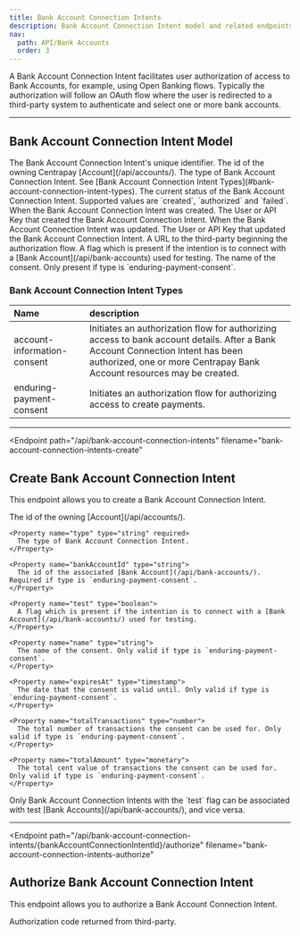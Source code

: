 ```yaml
---
title: Bank Account Connection Intents
description: Bank Account Connection Intent model and related endpoints
nav:
  path: API/Bank Accounts
  order: 3
---
```


A Bank Account Connection Intent facilitates user authorization of access to Bank Accounts, for example, using Open Banking flows. Typically the authorization will follow an OAuth flow where the user is redirected to a third-party system to authenticate and select one or more bank accounts.

---

## Bank Account Connection Intent Model

<Properties>
  <Property name="id" type="string">
    The Bank Account Connection Intent's unique identifier.
  </Property>

  <Property name="accountId" type="string">
    The id of the owning Centrapay [Account](/api/accounts/).
  </Property>

  <Property name="type" type="string">
    The type of Bank Account Connection Intent. See [Bank Account Connection Intent Types](#bank-account-connection-intent-types).
  </Property>

  <Property name="status" type="string">
    The current status of the Bank Account Connection Intent. Supported values are `created`, `authorized` and `failed`.
  </Property>

  <Property name="createdAt" type="timestamp">
    When the Bank Account Connection Intent was created.
  </Property>

  <Property name="createdBy" type="crn">
    The User or API Key that created the Bank Account Connection Intent.
  </Property>

  <Property name="updatedAt" type="timestamp">
    When the Bank Account Connection Intent was updated.
  </Property>

  <Property name="updatedBy" type="crn">
    The User or API Key that updated the Bank Account Connection Intent.
  </Property>

  <Property name="authorizationUrl" type="string">
    A URL to the third-party beginning the authorization flow.
  </Property>

  <Property name="test" type="boolean">
    A flag which is present if the intention is to connect with a [Bank Account](/api/bank-accounts) used for testing.
  </Property>

  <Property name="name" type="string">
      The name of the consent. Only present if type is `enduring-payment-consent`.
    </Property>
</Properties>

### Bank Account Connection Intent Types

|      Name                   |                                                                                               description                                                                                                |
| :-------------------------- | :------------------------------------------------------------------------------------------------------------------------------------------------------------------------------------------------------- |
| account-information-consent | Initiates an authorization flow for authorizing access to bank account details. After a Bank Account Connection Intent has been authorized, one or more Centrapay Bank Account resources may be created. |
| enduring-payment-consent    | Initiates an authorization flow for authorizing access to create payments.                                                                                                                               |

---

<Endpoint
  path="/api/bank-account-connection-intents"
  filename="bank-account-connection-intents-create"
>
  ## Create Bank Account Connection Intent <Badge type="experimental"/>

  This endpoint allows you to create a Bank Account Connection Intent.

  <Properties>
    <Property name="accountId" type="string" required>
      The id of the owning [Account](/api/accounts/).
    </Property>

    <Property name="type" type="string" required>
      The type of Bank Account Connection Intent.
    </Property>

    <Property name="bankAccountId" type="string">
      The id of the associated [Bank Account](/api/bank-accounts/). Required if type is `enduring-payment-consent`.
    </Property>

    <Property name="test" type="boolean">
      A flag which is present if the intention is to connect with a [Bank Account](/api/bank-accounts/) used for testing.
    </Property>

    <Property name="name" type="string">
      The name of the consent. Only valid if type is `enduring-payment-consent`.
    </Property>

    <Property name="expiresAt" type="timestamp">
      The date that the consent is valid until. Only valid if type is `enduring-payment-consent`.
    </Property>

    <Property name="totalTransactions" type="number">
      The total number of transactions the consent can be used for. Only valid if type is `enduring-payment-consent`.
    </Property>

    <Property name="totalAmount" type="monetary">
      The total cent value of transactions the consent can be used for. Only valid if type is `enduring-payment-consent`.
    </Property>
  </Properties>

  <Properties heading="Errors">
    <Error code="403" message="LIVENESS_MISMATCH">
      Only Bank Account Connection Intents with the `test` flag can be associated with test [Bank Accounts](/api/bank-accounts/), and vice versa.
    </Error>
  </Properties>
</Endpoint>

---

<Endpoint
  path="/api/bank-account-connection-intents/{bankAccountConnectionIntentId}/authorize"
  filename="bank-account-connection-intents-authorize"
>
  ## Authorize Bank Account Connection Intent <Badge type="experimental"/>

  This endpoint allows you to authorize a Bank Account Connection Intent.

  <Properties>
    <Property name="code" type="string" required>
      Authorization code returned from third-party.
    </Property>
  </Properties>
</Endpoint>
